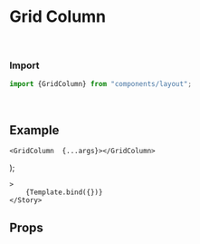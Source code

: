 
<Meta title="Layout/GridColumn" component={GridColumn} />

# Grid Column

<br />

### Import
```javascript
import {GridColumn} from "components/layout";
```

<br />

## Example


    <GridColumn  {...args}></GridColumn>
);

<Canvas withSource="open">
	<Story
		name="GridColumn"
		
	>
		{Template.bind({})}
	</Story>    
</Canvas>

<br />

## Props
<ArgsTable story="GridColumn" />
